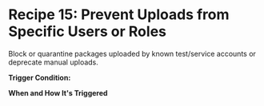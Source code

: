 
# Recipe 15: Prevent Uploads from Specific Users or Roles 

Block or quarantine packages uploaded by known test/service accounts or deprecate manual uploads.

<RemoteCodeBlock
  lang="rego"
  src="https://raw.githubusercontent.com/cloudsmith-io/rego-recipes/refs/heads/main/recipe-15/policy.rego"
/>

**Trigger Condition:**

**When and How It's Triggered**

